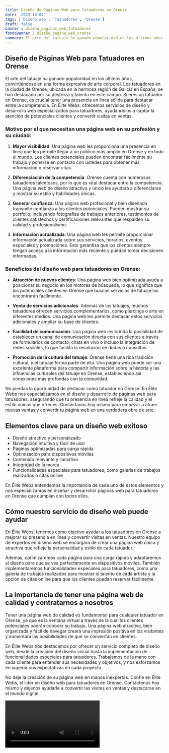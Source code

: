 ```yaml
---
title: Diseño de Páginas Web para Tatuadores en Orense
date: '2023-10-04'
tags: ['Diseño web', 'Tatuadores', 'Orense']
draft: false
banner : diseño_paginas_web_tatuadores
fondoBanner : diseño_pagina_web_orense
summary: El arte del tatuaje ha ganado popularidad en los últimos años, convirtiéndose en una forma expresiva de arte corporal. Los tatuadores en la ciudad de Orense, ubicada en la hermosa región de Galicia en España, se han destacado por su destreza y talento en este campo. Si eres un tatuador en Orense, es crucial tener una presencia en línea sólida para destacar entre la competencia. En Élite Webs, ofrecemos servicios de diseño y desarrollo web especializados para tatuadores, ayudándolos a captar la atención de potenciales clientes y convertir visitas en ventas.
---
```


## Diseño de Páginas Web para Tatuadores en Orense 

El arte del tatuaje ha ganado popularidad en los últimos años, convirtiéndose en una forma expresiva de arte corporal. Los tatuadores en la ciudad de Orense, ubicada en la hermosa región de Galicia en España, se han destacado por su destreza y talento en este campo. Si eres un tatuador en Orense, es crucial tener una presencia en línea sólida para destacar entre la competencia. En Élite Webs, ofrecemos servicios de diseño y desarrollo web especializados para tatuadores, ayudándolos a captar la atención de potenciales clientes y convertir visitas en ventas.

### Motivo por el que necesitan una página web en su profesión y su ciudad: 

1. **Mayor visibilidad**: Una página web les proporciona una presencia en línea que les permite llegar a un público más amplio en Orense y en todo el mundo. Los clientes potenciales pueden encontrar fácilmente su trabajo y ponerse en contacto con ustedes para obtener más información o reservar citas.

2. **Diferenciación de la competencia**: Orense cuenta con numerosos tatuadores talentosos, por lo que es vital destacar entre la competencia. Una página web de diseño atractivo y único les ayudará a diferenciarse y mostrar su estilo y habilidades únicas.

3. **Generar confianza**: Una página web profesional y bien diseñada transmite confianza a los clientes potenciales. Pueden mostrar su portfolio, incluyendo fotografías de trabajos anteriores, testimonios de clientes satisfechos y certificaciones relevantes que respalden su calidad y profesionalismo.

4. **Información actualizada**: Una página web les permite proporcionar información actualizada sobre sus servicios, horarios, eventos especiales y promociones. Esto garantiza que los clientes siempre tengan acceso a la información más reciente y puedan tomar decisiones informadas.

### Beneficios del diseño web para tatuadores en Orense:

- **Atracción de nuevos clientes**: Una página web bien optimizada ayuda a posicionar su negocio en los motores de búsqueda, lo que significa que los potenciales clientes en Orense que buscan servicios de tatuaje los encontrarán fácilmente.

- **Venta de servicios adicionales**: Además de los tatuajes, muchos tatuadores ofrecen servicios complementarios, como piercings o arte en diferentes medios. Una página web les permite destacar estos servicios adicionales y ampliar su base de clientes.

- **Facilidad de comunicación**: Una página web les brinda la posibilidad de establecer un canal de comunicación directa con sus clientes a través de formularios de contacto, chats en vivo o incluso la integración de redes sociales, lo que facilita la resolución de dudas o consultas.

- **Promoción de la cultura del tatuaje**: Orense tiene una rica tradición cultural, y el tatuaje forma parte de ella. Una página web puede ser una excelente plataforma para compartir información sobre la historia y las influencias culturales del tatuaje en Orense, estableciendo así conexiones más profundas con la comunidad.

No pierdas la oportunidad de destacar como tatuador en Orense. En Élite Webs nos especializamos en el diseño y desarrollo de páginas web para tatuadores, asegurando que tu presencia en línea refleje la calidad y el estilo únicos que ofreces. Contáctanos hoy mismo para empezar a atraer nuevas ventas y convertir tu página web en una verdadera obra de arte.

<GifSeo />

<Cta />

## Elementos clave para un diseño web exitoso

- Diseño atractivo y personalizado
- Navegación intuitiva y fácil de usar
- Páginas optimizadas para carga rápida
- Optimización para dispositivos móviles
- Contenido relevante y llamativo
- Integridad de la marca
- Funcionalidades especiales para tatuadores, como galerías de trabajos realizados o citas online

En Élite Webs entendemos la importancia de cada uno de estos elementos y nos especializamos en diseñar y desarrollar páginas web para tatuadores en Orense que cumplan con todos ellos.

## Cómo nuestro servicio de diseño web puede ayudar

En Élite Webs, tenemos como objetivo ayudar a los tatuadores en Orense a mejorar su presencia en línea y convertir visitas en ventas. Nuestro equipo de expertos en diseño web se encargará de crear una página web única y atractiva que refleje la personalidad y estilo de cada tatuador.

Además, optimizaremos cada página para una carga rápida y adaptaremos el diseño para que se vea perfectamente en dispositivos móviles. También implementaremos funcionalidades especiales para tatuadores, como una galería de trabajos realizados para mostrar el talento de cada artista y la opción de citas online para que los clientes puedan reservar fácilmente.

## La importancia de tener una página web de calidad y contratarnos a nosotros

Tener una página web de calidad es fundamental para cualquier tatuador en Orense, ya que es la ventana virtual a través de la cual los clientes potenciales podrán conocer su trabajo. Una página web atractiva, bien organizada y fácil de navegar creará una impresión positiva en los visitantes y aumentará las posibilidades de que se conviertan en clientes.

En Élite Webs nos destacamos por ofrecer un servicio completo de diseño web, desde la creación del diseño visual hasta la implementación de funcionalidades especiales para tatuadores. Trabajamos de la mano con cada cliente para entender sus necesidades y objetivos, y nos esforzamos en superar sus expectativas en cada proyecto.

No deje la creación de su página web en manos inexpertas. Confíe en Élite Webs, el líder en diseño web para tatuadores en Orense. Contáctenos hoy mismo y déjenos ayudarle a convertir las visitas en ventas y destacarse en el mundo digital.

<Video />

<CtaBot job='Tatuadores' city='Orense'/>

<Gmaps query='Orense+españa+maps' />